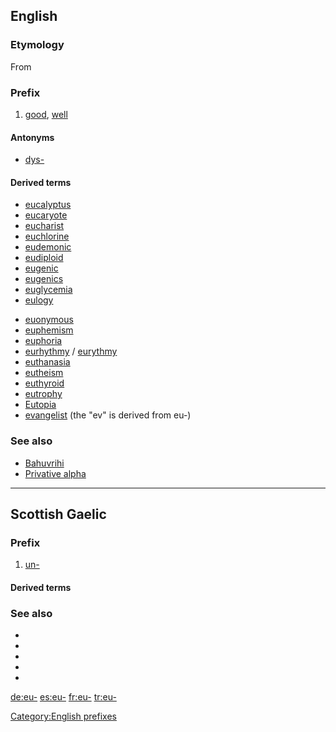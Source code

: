 ==English==

===Etymology===
From {{etyl|grc|en}} {{term|εὖ||well, good|tr=eu|lang=grc|sc=polytonic}}

===Prefix===
{{en-prefix}}

# [[good]], [[well]]

====Antonyms====
*[[dys-]]

====Derived terms====
{{rel-top|terms that begin with ''eu-''}}
*[[eucalyptus]]
*[[eucaryote]]
*[[eucharist]]
*[[euchlorine]]
*[[eudemonic]]
*[[eudiploid]]
*[[eugenic]]
*[[eugenics]]
*[[euglycemia]]
*[[eulogy]]
{{rel-mid}}
*[[euonymous]]
*[[euphemism]]
*[[euphoria]]
*[[eurhythmy]] / [[eurythmy]]
*[[euthanasia]]
*[[eutheism]]
*[[euthyroid]]
*[[eutrophy]] 
*[[Eutopia]]
*[[evangelist]] (the "ev" is derived from eu-)
{{rel-bottom}}

===See also===
*[[Bahuvrihi]]
*[[Privative alpha]]

[[Category:English prefixes]]

----

==Scottish Gaelic==

===Prefix===
{{infl|gd|prefix}}

# [[un-]]

====Derived terms====
{{prefixsee|gd}}

===See also===
* {{l|gd|ao-}}
* {{l|gd|neo-}}
* {{l|gd|mì-}}
* {{l|gd|an-}}
* {{l|gd|do-}}

[[de:eu-]]
[[es:eu-]]
[[fr:eu-]]
[[tr:eu-]]
